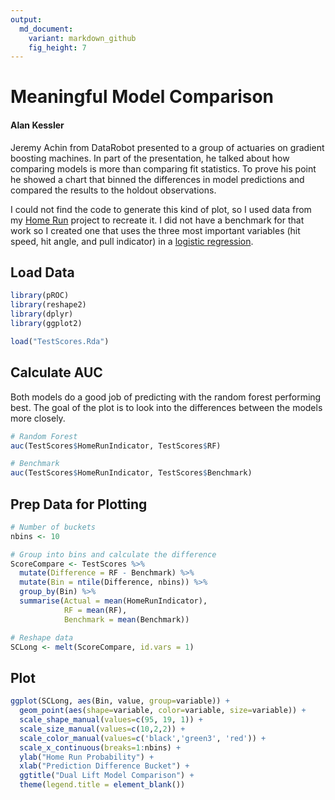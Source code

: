 ```yaml
---
output:
  md_document:
    variant: markdown_github
    fig_height: 7
---
```


# Meaningful Model Comparison

#### Alan Kessler

Jeremy Achin from DataRobot presented to a group of actuaries on gradient boosting machines. In part of the presentation, he talked about how comparing models is more than comparing fit statistics. To prove his point he showed a chart that binned the differences in model predictions and compared the results to the holdout observations. 

I could not find the code to generate this kind of plot, so I used data from my [Home Run](https://github.com/alanrkessler/homerun) project to recreate it. I did not have a benchmark for that work so I created one that uses the three most important variables (hit speed, hit angle, and pull indicator) in a [logistic regression](create_sample_input.R). 

## Load Data

```r
library(pROC)
library(reshape2)
library(dplyr)
library(ggplot2)

load("TestScores.Rda")
```

## Calculate AUC

Both models do a good job of predicting with the random forest performing best. The goal of the plot is to look into the differences between the models more closely. 

```r
# Random Forest
auc(TestScores$HomeRunIndicator, TestScores$RF)

# Benchmark
auc(TestScores$HomeRunIndicator, TestScores$Benchmark)
```

## Prep Data for Plotting

```r
# Number of buckets
nbins <- 10

# Group into bins and calculate the difference
ScoreCompare <- TestScores %>%
  mutate(Difference = RF - Benchmark) %>%
  mutate(Bin = ntile(Difference, nbins)) %>%
  group_by(Bin) %>%
  summarise(Actual = mean(HomeRunIndicator),
            RF = mean(RF),
            Benchmark = mean(Benchmark))

# Reshape data
SCLong <- melt(ScoreCompare, id.vars = 1)
```

## Plot

```r
ggplot(SCLong, aes(Bin, value, group=variable)) +
  geom_point(aes(shape=variable, color=variable, size=variable)) +
  scale_shape_manual(values=c(95, 19, 1)) +
  scale_size_manual(values=c(10,2,2)) +
  scale_color_manual(values=c('black','green3', 'red')) + 
  scale_x_continuous(breaks=1:nbins) +
  ylab("Home Run Probability") +
  xlab("Prediction Difference Bucket") +
  ggtitle("Dual Lift Model Comparison") +
  theme(legend.title = element_blank())
```